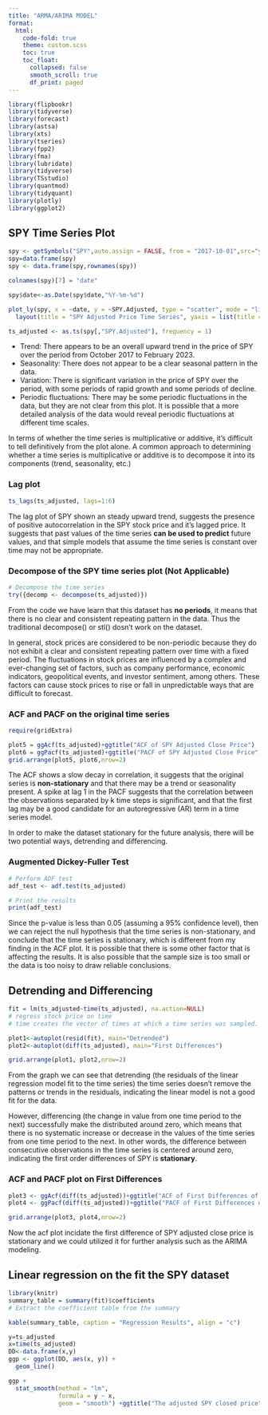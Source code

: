 ```yaml
---
title: "ARMA/ARIMA MODEL"
format:
  html:
    code-fold: true
    theme: custom.scss
    toc: true
    toc_float:
      collapsed: false
      smooth_scroll: true
      df_print: paged
---
```


```r
library(flipbookr)
library(tidyverse)
library(forecast)
library(astsa) 
library(xts)
library(tseries)
library(fpp2)
library(fma)
library(lubridate)
library(tidyverse)
library(TSstudio)
library(quantmod)
library(tidyquant)
library(plotly)
library(ggplot2)
```


## SPY Time Series Plot

```r
spy <- getSymbols("SPY",auto.assign = FALSE, from = "2017-10-01",src="yahoo") 
spy=data.frame(spy)
spy <- data.frame(spy,rownames(spy))

colnames(spy)[7] = "date"

spy$date<-as.Date(spy$date,"%Y-%m-%d")

plot_ly(spy, x = ~date, y = ~SPY.Adjusted, type = "scatter", mode = "lines") %>%
  layout(title = "SPY Adjusted Price Time Series", yaxis = list(title = "SPY Price"))

ts_adjusted <- as.ts(spy[,"SPY.Adjusted"], frequency = 1)
```

- Trend: There appears to be an overall upward trend in the price of SPY over the period from October 2017 to February 2023.
- Seasonality: There does not appear to be a clear seasonal pattern in the data.
- Variation: There is significant variation in the price of SPY over the period, with some periods of rapid growth and some periods of decline.
- Periodic fluctuations: There may be some periodic fluctuations in the data, but they are not clear from this plot. It is possible that a more detailed analysis of the data would reveal periodic fluctuations at different time scales.

In terms of whether the time series is multiplicative or additive, it's difficult to tell definitively from the plot alone. A common approach to determining whether a time series is multiplicative or additive is to decompose it into its components (trend, seasonality, etc.) 

### Lag plot
```r
ts_lags(ts_adjusted, lags=1:6)
```

The lag plot of SPY shown an steady upward trend, suggests the presence of positive autocorrelation in the SPY stock price and it's lagged price. It suggests that past values of the time series **can be used to predict** future values, and that simple models that assume the time series is constant over time may not be appropriate.

### Decompose of the SPY time series plot (Not Applicable)

```r
# Decompose the time series
try({decomp <- decompose(ts_adjusted)})
```

From the code we have learn that this dataset has **no periods**, it means that there is no clear and consistent repeating pattern in the data. Thus the traditional decompose() or stl() dosn't work on the dataset.

In general, stock prices are considered to be non-periodic because they do not exhibit a clear and consistent repeating pattern over time with a fixed period. The fluctuations in stock prices are influenced by a complex and ever-changing set of factors, such as company performance, economic indicators, geopolitical events, and investor sentiment, among others. These factors can cause stock prices to rise or fall in unpredictable ways that are difficult to forecast.

### ACF and PACF on the original time series
```r
require(gridExtra)

plot5 = ggAcf(ts_adjusted)+ggtitle("ACF of SPY Adjusted Close Price")
plot6 = ggPacf(ts_adjusted)+ggtitle("PACF of SPY Adjusted Close Price")
grid.arrange(plot5, plot6,nrow=2)
```

The ACF shows a slow decay in correlation, it suggests that the original series is **non-stationary** and that there may be a trend or seasonality present.  A spike at lag 1 in the PACF suggests that the correlation between the observations separated by k time steps is significant, and that the first lag may be a good candidate for an autoregressive (AR) term in a time series model.

In order to make the dataset stationary for the future analysis, there will be two potential ways, detrending and differencing. 

### Augmented Dickey-Fuller Test
```r
# Perform ADF test
adf_test <- adf.test(ts_adjusted)

# Print the results
print(adf_test)
```

Since the p-value is less than 0.05 (assuming a 95% confidence level), then we can reject the null hypothesis that the time series is non-stationary, and conclude that the time series is stationary, which is different from my finding in the ACF plot. It is possible that there is some other factor that is affecting the results. It is also possible that the sample size is too small or the data is too noisy to draw reliable conclusions.

## Detrending and Differencing
```r


fit = lm(ts_adjusted~time(ts_adjusted), na.action=NULL) 
# regress stock price on time
# time creates the vector of times at which a time series was sampled.

plot1<-autoplot(resid(fit), main="Detrended") 
plot2<-autoplot(diff(ts_adjusted), main="First Differences") 

grid.arrange(plot1, plot2,nrow=2)
```

From the graph we can see that detrending (the residuals of the linear regression model fit to the time series) the time series doesn't remove the  patterns or trends in the residuals, indicating the linear model is not a good fit for the data. 

However, differencing (the change in value from one time period to the next) successfully make the distributed around zero, which means that there is no systematic increase or decrease in the values of the time series from one time period to the next. In other words, the difference between consecutive observations in the time series is centered around zero, indicating the first order differences of SPY is **stationary**.

### ACF and PACF plot on First Differences

```r
plot3 <- ggAcf(diff(ts_adjusted))+ggtitle("ACF of First Differences of SPY Adjusted Close Price")
plot4 <- ggPacf(diff(ts_adjusted))+ggtitle("PACF of First Differences of SPY Adjusted Close Price")

grid.arrange(plot3, plot4,nrow=2)
```

Now the acf plot incidate the first difference of SPY adjusted close price is stationary and we could utilized it for further analysis such as the ARIMA modeling. 

## Linear regression on the fit the SPY dataset

```r
library(knitr)
summary_table = summary(fit)$coefficients
# Extract the coefficient table from the summary

kable(summary_table, caption = "Regression Results", align = "c")
```

```r
y=ts_adjusted
x=time(ts_adjusted)
DD<-data.frame(x,y)
ggp <- ggplot(DD, aes(x, y)) +           
  geom_line()

ggp +                                     
  stat_smooth(method = "lm",
              formula = y ~ x,
              geom = "smooth") +ggtitle("The adjusted SPY closed price")+ylab("Price(USD)")
```